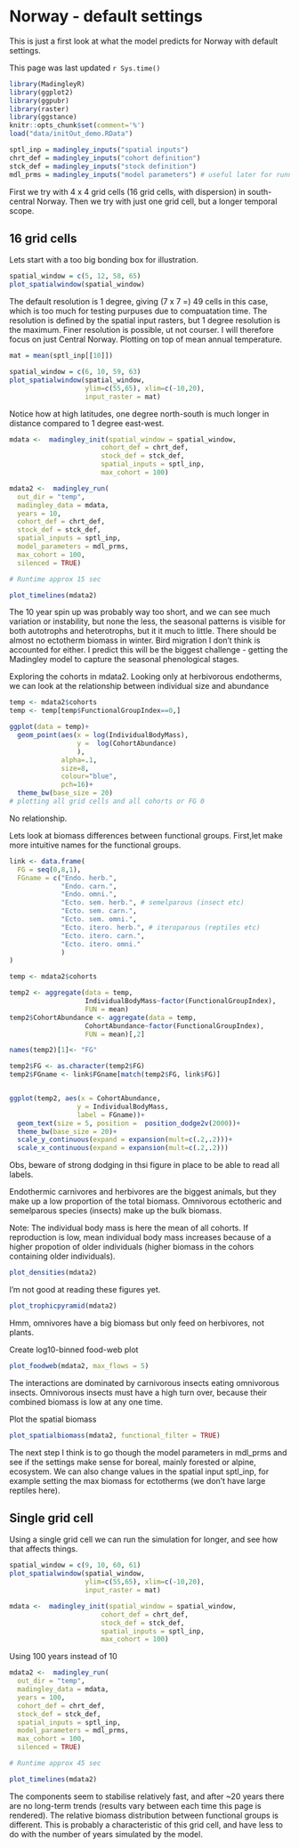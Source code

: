 # Norway - default settings

This is just a first look at what the model predicts for Norway with default settings.

This page was last updated ```r Sys.time() ```

```r
library(MadingleyR)
library(ggplot2)
library(ggpubr)
library(raster)
library(ggstance)
knitr::opts_chunk$set(comment='%')
load("data/initOut_demo.RData")

sptl_inp = madingley_inputs("spatial inputs")
chrt_def = madingley_inputs("cohort definition")
stck_def = madingley_inputs("stock definition")
mdl_prms = madingley_inputs("model parameters") # useful later for running the model
```

First we try with 4 x 4 grid cells (16 grid cells, with dispersion) in south-central Norway. Then we try with just one grid cell, but a longer temporal scope.

## 16 grid cells

Lets start with a too big bonding box for illustration.
```r
spatial_window = c(5, 12, 58, 65)
plot_spatialwindow(spatial_window)
```

The default resolution is 1 degree, giving (7 x 7 =) 49 cells in this case, which is too much for testing purpuses due to compuatation time. The resolution is defined by the spatial input rasters, but 1 degree resolution is the maximum. Finer resolution is possible, ut not courser. I will therefore focus on just Central Norway. Plotting on top of mean annual temperature.

```r
mat = mean(sptl_inp[[10]])
```

```r
spatial_window = c(6, 10, 59, 63)
plot_spatialwindow(spatial_window, 
                   ylim=c(55,65), xlim=c(-10,20),
                   input_raster = mat)
```

Notice how at high latitudes, one degree north-south is much longer in distance compared to 1 degree east-west.

```r
mdata <-  madingley_init(spatial_window = spatial_window,
                       cohort_def = chrt_def,
                       stock_def = stck_def,
                       spatial_inputs = sptl_inp,
                       max_cohort = 100)
```

```r
mdata2 <-  madingley_run(
  out_dir = "temp",
  madingley_data = mdata, 
  years = 10, 
  cohort_def = chrt_def, 
  stock_def = stck_def, 
  spatial_inputs = sptl_inp, 
  model_parameters = mdl_prms,
  max_cohort = 100,
  silenced = TRUE)

# Runtime approx 15 sec
```

```r
plot_timelines(mdata2)
```

The 10 year spin up was probably way too short, and we can see much variation or instability, but none the less, the seasonal patterns is visible for both autotrophs and heterotrophs, but it it much to little. There should be almost no ectotherm biomass in winter. Bird migration I don't think is accounted for either. I predict this will be the biggest challenge - getting the Madingley model to capture the seasonal phenological stages. 


Exploring the cohorts in mdata2. Looking only at herbivorous endotherms, we can look at the relationship between individual size and abundance
```r
temp <- mdata2$cohorts
temp <- temp[temp$FunctionalGroupIndex==0,]

ggplot(data = temp)+
  geom_point(aes(x = log(IndividualBodyMass), 
                 y =  log(CohortAbundance)
                 ),
             alpha=.1, 
             size=8, 
             colour="blue",
             pch=16)+
  theme_bw(base_size = 20)
# plotting all grid cells and all cohorts or FG 0

```

No relationship.


Lets look at biomass differences between functional groups. First,let make more intuitive names for the functional groups.

```r
link <- data.frame(
  FG = seq(0,8,1),
  FGname = c("Endo. herb.",
             "Endo. carn.",
             "Endo. omni.",
             "Ecto. sem. herb.", # semelparous (insect etc)
             "Ecto. sem. carn.",
             "Ecto. sem. omni.",
             "Ecto. itero. herb.", # iteroparous (reptiles etc)
             "Ecto. itero. carn.",
             "Ecto. itero. omni."
             )
)
```


```r
temp <- mdata2$cohorts

temp2 <- aggregate(data = temp,
                   IndividualBodyMass~factor(FunctionalGroupIndex),
                   FUN = mean)
temp2$CohortAbundance <- aggregate(data = temp,
                   CohortAbundance~factor(FunctionalGroupIndex),
                   FUN = mean)[,2]

names(temp2)[1]<- "FG"

temp2$FG <- as.character(temp2$FG)
temp2$FGname <- link$FGname[match(temp2$FG, link$FG)]


ggplot(temp2, aes(x = CohortAbundance,
                 y = IndividualBodyMass,
                 label = FGname))+
  geom_text(size = 5, position =  position_dodge2v(2000))+
  theme_bw(base_size = 20)+
  scale_y_continuous(expand = expansion(mult=c(.2,.2)))+
  scale_x_continuous(expand = expansion(mult=c(.2,.2)))

```

Obs, beware of strong dodging in thsi figure in place to be able to read all labels. 

Endothermic carnivores and herbivores are the biggest animals, but they make up a low proportion of the total biomass. Omnivorous ectotheric and semelparous species (insects) make up the bulk biomass.

Note: The individual body mass is here the mean of all cohorts. If reproduction is low, mean individual body mass increases because of a higher propotion of older individuals (higher biomass in the cohors containing older individuals).


```r
plot_densities(mdata2)
```

I'm not good at reading these figures yet.

```r
plot_trophicpyramid(mdata2)
```

Hmm, omnivores have a big biomass but only feed on herbivores, not plants.

Create log10-binned food-web plot
```r
plot_foodweb(mdata2, max_flows = 5)
```

The interactions are dominated by carnivorous insects eating omnivorous insects. Omnivorous insects must have a high turn over, because their combined biomass is low at any one time.

Plot the spatial biomass
```r
plot_spatialbiomass(mdata2, functional_filter = TRUE)
```

The next step I think is to go though the model parameters in mdl_prms and see if the settings make sense for boreal, mainly forested or alpine, ecosystem. We can also change values in the spatial input sptl_inp, for example setting the max biomass for ectotherms (we don't have large reptiles here).


## Single grid cell
Using a single grid cell we can run the simulation for longer, and see how that affects things.

```r
spatial_window = c(9, 10, 60, 61)
plot_spatialwindow(spatial_window, 
                   ylim=c(55,65), xlim=c(-10,20),
                   input_raster = mat)
```

```r
mdata <-  madingley_init(spatial_window = spatial_window,
                       cohort_def = chrt_def,
                       stock_def = stck_def,
                       spatial_inputs = sptl_inp,
                       max_cohort = 100)
```
Using 100 years instead of 10
```r
mdata2 <-  madingley_run(
  out_dir = "temp",
  madingley_data = mdata, 
  years = 100, 
  cohort_def = chrt_def, 
  stock_def = stck_def, 
  spatial_inputs = sptl_inp, 
  model_parameters = mdl_prms,
  max_cohort = 100,
  silenced = TRUE)

# Runtime approx 45 sec
```

```r
plot_timelines(mdata2)
```

The components seem to stabilise relatively fast, and after ~20 years there are no long-term trends (results vary between each time this page is rendered). The relative biomass distribution between functional groups is different. This is probably a characteristic of this grid cell, and have less to do with the number of years simulated by the model. 





